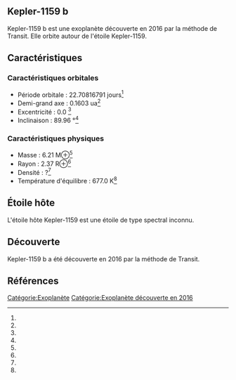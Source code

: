== Kepler-1159 b ==

{{Infobox Exoplanète
| nom = Kepler-1159 b
| image = 
| légende = 
| étoile = Kepler-1159
| constellation = 
| ascension_droite = 
| déclinaison = 
| distance = ?
| type_spectral = ?
| masse = 6.21 M⊕<ref></ref>
| rayon = 2.37 R⊕<ref></ref>
| densité = ?<ref></ref>
| gravité = ?<ref></ref>
| température = 677.0 K<ref></ref>
| période = 22.70816791 j<ref></ref>
| demi_grand_axe = 0.1603 ua<ref></ref>
| excentricité = 0.0 <ref></ref>
| inclinaison = 89.96 °<ref></ref>
| méthode_découverte = Transit
| date_découverte = 2016
| statut = Confirmée
}}

Kepler-1159 b est une exoplanète découverte en 2016 par la méthode de Transit. Elle orbite autour de l'étoile Kepler-1159.

== Caractéristiques ==

=== Caractéristiques orbitales ===
* Période orbitale : 22.70816791 jours<ref></ref>
* Demi-grand axe : 0.1603 ua<ref></ref>
* Excentricité : 0.0 <ref></ref>
* Inclinaison : 89.96 °<ref></ref>

=== Caractéristiques physiques ===
* Masse : 6.21 M⊕<ref></ref>
* Rayon : 2.37 R⊕<ref></ref>
* Densité : ?<ref></ref>
* Température d'équilibre : 677.0 K<ref></ref>

== Étoile hôte ==

{{Infobox Étoile
| nom = Kepler-1159
| image = 
| légende = 
| constellation = 
| ascension_droite = 
| déclinaison = 
| distance = ?
| type_spectral = ?
| magnitude_absolue = 
| magnitude_apparente = 
| masse = ?<ref></ref>
| rayon = ?<ref></ref>
| température = ?<ref></ref>
| métallicité = ?<ref></ref>
| âge = ?<ref></ref>
}}

L'étoile hôte Kepler-1159 est une étoile de type spectral inconnu.

== Découverte ==

Kepler-1159 b a été découverte en 2016 par la méthode de Transit.

== Références ==
<references />

[[Catégorie:Exoplanète]]
[[Catégorie:Exoplanète découverte en 2016]]
